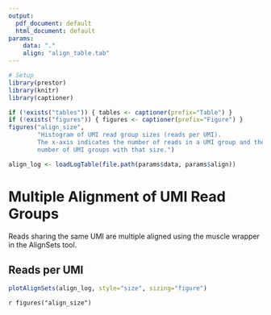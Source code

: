 ```yaml
---
output:
  pdf_document: default
  html_document: default
params:
    data: "."
    align: "align_table.tab"
---
```


```R
# Setup
library(prestor)
library(knitr)
library(captioner)

if (!exists("tables")) { tables <- captioner(prefix="Table") }
if (!exists("figures")) { figures <- captioner(prefix="Figure") }
figures("align_size", 
        "Histogram of UMI read group sizes (reads per UMI). 
        The x-axis indicates the number of reads in a UMI group and the y-axis is the 
        number of UMI groups with that size.")
```

```r
align_log <- loadLogTable(file.path(params$data, params$align))
```

# Multiple Alignment of UMI Read Groups

Reads sharing the same UMI are multiple aligned using the muscle wrapper in the 
AlignSets tool.

## Reads per UMI

```r
plotAlignSets(align_log, style="size", sizing="figure")
```

`r figures("align_size")`
